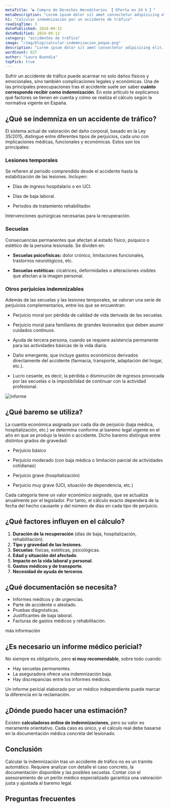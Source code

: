 ```yaml
---
metaTitle: "▶ Compra de Derechos Hereditarios 【 Oferta en 24 h 】"
metaDescription: "Lorem ipsum dolor sit amet consectetur adipisicing elit. Cupiditate porro rerum vitae accusantium sunt tempora! Accusamus delectus doloremque"
h1: "Calcular indemnización por un accidente de tráfico"
readingTime: 3
datePublished: 2024-09-12
dateModified: 2024-09-12
category: "accidentes de tráfico"
image: "/img/blog/calcular-indemnizacion_peque.png"
description: "Lorem ipsum dolor sit amet consectetur adipisicing elit. Cupiditate porro rerum vitae accusantium sunt tempora! Accusamus delectus doloremque."
wordCount: 827
author: "Laura Buendía"
topPick: true
---
```



Sufrir un accidente de tráfico puede acarrear no solo daños físicos y emocionales, sino también complicaciones legales y económicas. Una de las principales preocupaciones tras el accidente suele ser saber **cuánto corresponde recibir como indemnización**. En este artículo te explicamos qué factores se tienen en cuenta y cómo se realiza el cálculo según la normativa vigente en España.

## ¿Qué se indemniza en un accidente de tráfico?

El sistema actual de valoración del daño corporal, basado en la Ley 35/2015, distingue entre diferentes tipos de perjuicios, cada uno con implicaciones médicas, funcionales y económicas. Estos son los principales:

### Lesiones temporales

Se refieren al periodo comprendido desde el accidente hasta la estabilización de las lesiones. Incluyen:

- Días de ingreso hospitalario o en UCI.

- Días de baja laboral.

- Periodos de tratamiento rehabilitador.

Intervenciones quirúrgicas necesarias para la recuperación.

### Secuelas

Consecuencias permanentes que afectan al estado físico, psíquico o estético de la persona lesionada. Se dividen en:

- **Secuelas psicofísicas:** dolor crónico, limitaciones funcionales, trastornos neurológicos, etc.

- **Secuelas estéticas:** cicatrices, deformidades o alteraciones visibles que afectan a la imagen personal.

### Otros perjuicios indemnizables

Además de las secuelas y las lesiones temporales, se valoran una serie de perjuicios complementarios, entre los que se encuentran:

- Perjuicio moral por pérdida de calidad de vida derivada de las secuelas.

- Perjuicio moral para familiares de grandes lesionados que deben asumir cuidados continuos.

- Ayuda de tercera persona, cuando se requiere asistencia permanente para las actividades básicas de la vida diaria.

- Daño emergente, que incluye gastos económicos derivados directamente del accidente (farmacia, transporte, adaptación del hogar, etc.).

- Lucro cesante, es decir, la pérdida o disminución de ingresos provocada por las secuelas o la imposibilidad de continuar con la actividad profesional.

<Image
  src="/img/blog/calcular-indemnizacion_peque.png"
  alt="informe"
  height={400}
  width={600}
/>

## ¿Qué baremo se utiliza?

La cuantía económica asignada por cada día de perjuicio (baja médica, hospitalización, etc.) se determina conforme al baremo legal vigente en el año en que se produjo la lesión o accidente. Dicho baremo distingue entre distintos grados de gravedad:

- Perjuicio básico

- Perjuicio moderado (con baja médica o limitación parcial de actividades cotidianas)

- Perjuicio grave (hospitalización)

- Perjuicio muy grave (UCI, situación de dependencia, etc.)

Cada categoría tiene un valor económico asignado, que se actualiza anualmente por el legislador. Por tanto, el cálculo exacto dependerá de la fecha del hecho causante y del número de días en cada tipo de perjuicio.

## ¿Qué factores influyen en el cálculo?

1. **Duración de la recuperación** (días de baja, hospitalización, rehabilitación).
2. **Tipo y gravedad de las lesiones.**
3. **Secuelas**: físicas, estéticas, psicológicas.
4. **Edad y situación del afectado**.
5. **Impacto en la vida laboral y personal**.
6. **Gastos médicos y de transporte**.
7. **Necesidad de ayuda de terceros**.

## ¿Qué documentación se necesita?

- Informes médicos y de urgencias.
- Parte de accidente o atestado.
- Pruebas diagnósticas.
- Justificantes de baja laboral.
- Facturas de gastos médicos y rehabilitación.

<MainCta modifier="service-page">más información</MainCta>

## ¿Es necesario un informe médico pericial?

No siempre es obligatorio, pero **sí muy recomendable**, sobre todo cuando:

- Hay secuelas permanentes.
- La aseguradora ofrece una indemnización baja.
- Hay discrepancias entre los informes médicos.

Un informe pericial elaborado por un médico independiente puede marcar la diferencia en la reclamación.

<CtaLinks modifier="service-page" />

## ¿Dónde puedo hacer una estimación?

Existen **calculadoras online de indemnizaciones**, pero su valor es meramente orientativo. Cada caso es único, y el cálculo real debe basarse en la documentación médica concreta del lesionado.

## Conclusión

Calcular la indemnización tras un accidente de tráfico no es un trámite automático. Requiere analizar con detalle el caso concreto, la documentación disponible y las posibles secuelas. Contar con el asesoramiento de un perito médico especializado garantiza una valoración justa y ajustada al baremo legal.

## Preguntas frecuentes

<FAQ faqs={FAQ_CALCULAR_INDEMNIZACION} />
